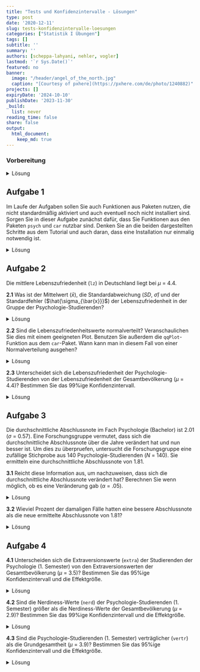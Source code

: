 ```yaml
---
title: "Tests und Konfidenzintervalle - Lösungen" 
type: post
date: '2020-12-11' 
slug: tests-konfidenzintervalle-loesungen
categories: ["Statistik I Übungen"] 
tags: [] 
subtitle: ''
summary: '' 
authors: [scheppa-lahyani, nehler, vogler] 
lastmod: '`r Sys.Date()`'
featured: no
banner:
  image: "/header/angel_of_the_north.jpg"
  caption: "[Courtesy of pxhere](https://pxhere.com/de/photo/1240882)"
projects: []
expiryDate: '2024-10-10'
publishDate: '2023-11-30'
_build:
  list: never
reading_time: false
share: false
output:
  html_document:
    keep_md: true
---
```


### Vorbereitung

<details><summary>Lösung</summary>

Laden Sie zunächst den Datensatz `fb23` von der pandar-Website. Alternativ können Sie die fertige R-Daten-Datei [<i class="fas fa-download"></i> hier herunterladen](/daten/fb23.rda). Beachten Sie in jedem Fall, dass die [Ergänzungen im Datensatz](/lehre/statistik-i/tests-konfidenzintervalle/#prep) vorausgesetzt werden. Die Bedeutung der einzelnen Variablen und ihre Antwortkategorien können Sie dem Dokument [Variablenübersicht](/lehre/statistik-i/variablen.pdf) entnehmen.

```r
#### Was bisher geschah: ----

# Daten laden
load(url('https://pandar.netlify.app/daten/fb23.rda'))

# Nominalskalierte Variablen in Faktoren verwandeln
fb23$hand_factor <- factor(fb23$hand,
                           levels = 1:2,
                           labels = c("links", "rechts"))

fb23$fach <- factor(fb23$fach,
                    levels = 1:5,
                    labels = c('Allgemeine', 'Biologische', 'Entwicklung',
                               'Klinische', 'Diag./Meth.'))

fb23$ziel <- factor(fb23$ziel,
                    levels = 1:4,
                    labels = c("Wirtschaft", "Therapie", "Forschung", "Andere"))

fb23$wohnen <- factor(fb23$wohnen, 
                      levels = 1:4, 
                      labels = c("WG", "bei Eltern", "alleine", "sonstiges"))

# Weitere Standardisierugen
fb23$nerd_std <- scale(fb23$nerd)
fb23$neuro_std <- scale(fb23$neuro)

```

Prüfen Sie zur Sicherheit, ob alles funktioniert hat:

```r
dim(fb23)
str(fb23)
```

Der Datensatz besteht aus `r nrow(fb23)` Zeilen (Beobachtungen) und `r ncol(fb23)` Spalten (Variablen). Falls Sie weitere eigene Variablen erstellt haben, kann die Spaltenzahl natürlich abweichen.

</details>


## Aufgabe 1

Im Laufe der Aufgaben sollen Sie auch Funktionen aus Paketen nutzen, die nicht standardmäßig aktiviert und auch eventuell noch nicht installiert sind. Sorgen Sie in dieser Aufgabe zunächst dafür, dass Sie Funktionen aus den Paketen `psych` und `car` nutzbar sind. Denken Sie an die beiden dargestellten Schritte aus dem Tutorial und auch daran, dass eine Installation nur einmalig notwendig ist. 

<details><summary>Lösung</summary>

Installieren aller wichtigen Packages. Beachten Sie, dass das `psych` Paket eventuell schon im Tutorial installiert wurde, weshalb Sie dies nicht nochmal machen müssen.

```r
install.packages("psych")
install.packages("car")
```

Damit die Funktionen ansprechbar sind, müssen die Pakete auch noch mittels `library` aktiviert werden.

```r
library(psych)
library(car)
```

</details>


## Aufgabe 2

Die mittlere Lebenszufriedenheit (`lz`) in Deutschland liegt bei $\mu$ = 4.4.

**2.1** Was ist der Mittelwert ($\bar{x}$), die Standardabweichung (*SD*, $\hat\sigma$) und der Standardfehler ($\hat{\sigma_{\bar{x}}}$) der Lebenszufriedenheit in der Gruppe der Psychologie-Studierenden?

<details><summary>Lösung</summary>

**Variante 1**:

```r
mean_lz <- mean(fb23$lz, na.rm = T) #Mittelwert
mean_lz

sd_lz <- sd(fb23$lz, na.rm = T) #Standardabweichung
sd_lz

n_lz <- length(na.omit(fb23$lz)) #Stichprobengröße
se_lz <- sd_lz / sqrt(n_lz) #Standardfehler
se_lz
```

* Der Mittelwert der Lebenszufriedenheit in der Stichprobe liegt bei `r round(mean_lz, digits = 3)`.
* Die Standardabweichung der Lebenszufriedenheit beträgt `r round(sd_lz, digits = 3)`.
* Der Standardfehler der Lebenszufriedenheit beträgt `r round(se_lz, digits = 3)`.

**Variante 2**:

```r
describe(fb23$lz) #Funktion aus Paket "psych"
```

</details>



**2.2** Sind die Lebenszufriedenheitswerte normalverteilt? Veranschaulichen Sie dies mit einem geeigneten Plot. Benutzen Sie außerdem die `qqPlot`-Funktion aus dem `car`-Paket. Wann kann man in diesem Fall von einer Normalverteilung ausgehen?

<details><summary>Lösung</summary>

```r
#geeigneter Plot: QQ-Plot. Alle Punkte sollten auf einer Linie liegen.
qqnorm(fb23$lz)
qqline(fb23$lz)

#Die qqPlot-Funktion zeichnet ein Konfidenzintervall in den QQ-Plot. Dies macht es für Betrachter:innen einfacher zu entscheiden, ob alle Punkte in etwa auf einer Linie liegen. Die Punkte sollten nicht außerhalb der blauen Linien liegen.
qqPlot(fb23$lz)

```
Beide Darstellungsweisen des QQ-Plot weisen darauf hin, dass die Daten **nicht** normalverteilt sind.

</details>



**2.3** Unterscheidet sich die Lebenszufriedenheit der Psychologie-Studierenden von der Lebenszufriedenheit der Gesamtbevölkerung ($\mu$ = 4.4)? Bestimmen Sie das 99%ige Konfidenzintervall.

<details><summary>Lösung</summary>

Da die Varianz der Grundgesamtheit nicht bekannt ist, wird ein t-Test herangezogen.
Obwohl keine Normalverteilung vorliegt, können wir aufgrund des *zentralen Grenzwertsatzes* trotzdem einen t-Test rechnen.

**Hypothesengenerierung:**

$\alpha$ = .01 

$H_0$: Die durchschnittliche Lebenzufriedenheit der Psychologie-Studierenden $\mu_1$ unterscheidet sich nicht von der Lebenszufriedenheit der Gesamtbevölkerung $\mu_0$.

$H_0$: $\mu_0$ $=$ $\mu_1$

$H_1$: Die durchschnittliche Lebenzufriedenheit der Psychologie-Studierenden $\mu_1$ unterscheidet sich von der Lebenszufriedenheit der Gesamtbevölkerung $\mu_0$.

$H_1$: $\mu_0$ $\neq$ $\mu_1$

```r
t.test(fb23$lz, mu=4.4)
t.test(fb23$lz, mu=4.4, conf.level = 0.99) #Default ist 95%, deshalb erhöhen wir auf 99%
```

Zuvor ist uns aufgefallen, dass die Lebenszufriedenheit nicht normalskaliert ist.
Außerdem haben wir gelernt das ab *n* > 30 der zentrale Grenzwertsatz greift. Es
gibt aber auch noch die Möglichkeit auf einen Test mit weniger strengen Voraussetzungen zurückzugreifen. Dafür büßen wir etwas Power ($1 - \beta$) ein. Das heißt, wenn ein Effekt vorliegt ist es schwerer (unwahrscheinlicher) diesen nachzuweisen.
Einen solchen Test lernt ihr im nächsten Kapitel kennen und der
Vollständigkeit halber werden wir in hier vorrechnen. Dabei handelt es sich um den Wilcoxon-Test.

```r
wilcox.test(fb23$lz, mu = 4.4, conf.level = 0.99) #gleiche Argumente wie beim t-Test
```

Auch dieser Test fällt signifikant aus. Daraus können wir schließen:

Mit einer Irrtumswahrscheinlichkeit von 5% kann die $H_0$ verworfen werden. Die Psychologie-Studierenden unterscheiden sich in ihrer Lebenszufriedenheit von der Gesamtbevölkerung. 

</details>



## Aufgabe 3

Die durchschnittliche Abschlussnote im Fach Psychologie (Bachelor) ist 2.01 ($\sigma$ = 0.57). Eine Forschungsgruppe vermutet, dass sich die durchschnittliche Abschlussnote über die Jahre verändert hat und nun besser ist. Um dies zu überpruefen, untersucht die Forschungsgruppe eine zufällige Stichprobe aus 140 Psychologie-Studierenden (*N* = 140). Sie ermitteln eine durchschnittliche Abschlussnote von 1.81.

**3.1** Reicht diese Information aus, um nachzuweisen, dass sich die durchschnittliche Abschlussnote verändert hat? Berechnen Sie wenn möglich, ob es eine Veränderung gab ($\alpha$ = .05).

<details><summary>Lösung</summary>

Ja, diese Informationen reichen aus. Die Standardabweichung der Stichprobe wird nicht benötigt.

**Hypothesengenerierung:**

$\alpha$ = .05 

$H_0$: Die durchschnittliche Abschlussnote der Psychologie-Studierenden $\mu_1$ ist schlechter oder gleich groß wie zuvor ($\mu_0$).

$H_0$: $\mu_0$ $\leq$ $\mu_1$

$H_1$: Die durchschnittliche Abschlussnote der Psychologie-Studierenden $\mu_1$ ist besser als zuvor ($\mu_0$).

$H_1$: $\mu_0$ $>$ $\mu_1$

```r
mean_note <- 2.01 #Mittelwert alt
mean_sd <- 0.57 #Standardabweichung alt
n_new_note <- 140 #Stichprobengröße
new_mean_note <- 1.81 #Mittelwert neu
se_mean_note <- 0.57/sqrt(n_new_note) #Standardfehler
z_note <- abs((new_mean_note - mean_note)/se_mean_note) #empirischer z-Wert
z_note

z_krit <- qnorm(1 - .05) #kritischer z-Wert
z_krit

z_note > z_krit #Signifikanzentscheidung
```

Mit einer Irrtumswahrscheinlichkeit von 5% wird die $H_0$ (keine Veränderung) verworfen. Die Abschlussnote hat sich über die Jahre verbessert.

</details>



**3.2** Wieviel Prozent der damaligen Fälle hatten eine bessere Abschlussnote als die neue ermittelte Abschlussnote von 1.81?

<details><summary>Lösung</summary>

```r
p_norm <- pnorm(q = 1.81, mean = 2.01, sd = .57, lower.tail = T) * 100
```

```r
pnorm(q = 1.81, mean = 2.01, sd = .57, lower.tail = T)*100
```

Nur `r round(p_norm, digits = 2)`% der Fälle hatten eine bessere Abschlussnote als 1.81. Dies unterstützt das Ergebnis, dass sich der neue Wert von dem bisherigen Mittelwert unterscheidet.  

</details>



## Aufgabe 4

**4.1** Unterscheiden sich die Extraversionswerte (`extra`) der Studierenden der Psychologie (1. Semester) von den Extraversionswerten der Gesamtbevölkerung ($\mu$ = 3.5)? Bestimmen Sie das 95%ige Konfidenzintervall und die Effektgröße.

<details><summary>Lösung</summary>

**Hypothesengenerierung:**

$\alpha$ = .05 

$H_0$: Die durchschnittlichen Extraversionswerte der Psychologie-Studierenden $\mu_1$ unterscheiden sich nicht von den Werten der Gesamtbevölkerung $\mu_0$.

$H_0$: $\mu_0$ $=$ $\mu_1$

$H_1$: Die durchschnittlichen Extraversionswerte der Psychologie-Studierenden $\mu_1$ unterscheiden sich von den Werten der Gesamtbevölkerung $\mu_0$.

$H_1$: $\mu_0$ $\neq$ $\mu_1$

```r
t.test(fb23$extra, mu = 3.5)
```

```r
t_test1 <- t.test(fb23$extra, mu = 3.5)
conf_int1 <- t_test1$conf.int
```

Mit einer Irrtumswahrscheinlichkeit von 5% kann die $H_0$ verworfen werden. Die Psychologie-Studierenden unterscheiden sich in ihrer Extraversion von der Gesamtbevölkerung. 
Das 95%-ige Konfidenzintervall liegt zwischen `r round(conf_int1[1], digits = 2)` und `r round(conf_int1[2], digits = 2)`. Das bedeutet, dass in 95% der Fälle in einer wiederholten Ziehung aus der Grundgesamtheit die mittleren Extraversionswerte zwischen `r round(conf_int1[1], digits = 2)` und `r round(conf_int1[2], digits = 2)` liegen.

**Effektgröße:**

```r
mean_extra <- mean(fb23$extra, na.rm = T) #Mittlere Extraversion der Stichprobe
sd_extra <- sd(fb23$extra, na.rm = T) #Stichproben SD (Populationsschätzer)
mean_Popu_extra <- 3.5 #Mittlere Extraversion der Grundgesamtheit
d1 <- abs((mean_extra - mean_Popu_extra) / sd_extra) #abs(), da Betrag
d1
```

Die Effektgröße ist mit `r round(d1, digits = 2)` nach Cohen (1988) als klein einzuordnen.

</details>



**4.2** Sind die Nerdiness-Werte (`nerd`) der Psychologie-Studierenden (1. Semester) größer als die Nerdiness-Werte der Gesamtbevölkerung ($\mu$ = 2.9)? Bestimmen Sie das 99%ige Konfidenzintervall und die Effektgröße.

<details><summary>Lösung</summary>

**Hypothesengenerierung:**

$\alpha$ = .01 

$H_0$: Die durchschnittlichen Nerdiness-Werte der Psychologie-Studierenden $\mu_1$ sind geringer oder gleich gross wie die Werte der Gesamtbevölkerung $\mu_0$.

$H_0$: $\mu_0$ $\geq$ $\mu_1$

$H_1$: Die durchschnittlichen Nerdiness-Werte der Psychologie-Studierenden $\mu_1$ sind groesser als die Werte der Gesamtbevölkerung $\mu_0$.

$H_1$: $\mu_0$ $<$ $\mu_1$

```r
t.test(fb23$nerd, mu = 2.9, alternative = "greater", conf.level = 0.99)
```

```r
t_test2 <- t.test(fb23$nerd, mu = 2.9, alternative = "greater", conf.level = 0.99)
conf_int2 <- t_test2$conf.int
```

Mit einer Irrtumswahrscheinlichkeit von 5% kann die $H_0$ verworfen werden. Die Psychologie-Studierenden haben höhere Nerdiness-Werte im Vergleich zur Gesamtbevölkerung.


**Effektgröße:**

```r
mean_nerd <- mean(fb23$nerd, na.rm = T) #Mittlere Nerdiness der Stichprobe
sd_nerd <- sd(fb23$nerd, na.rm = T) #Stichproben SD (Populationsschätzer)
mean_Popu_nerd <- 2.9 #Mittlere Nerdiness der Grundgesamtheit
d2 <- abs((mean_nerd - mean_Popu_nerd) / sd_nerd) #abs(), da Betrag
d2
```

Die Effektgröße ist mit `r round(d2, digits = 2)` nach Cohen als klein einzuordnen.

</details>



**4.3** Sind die Psychologie-Studierenden (1. Semester) verträglicher (`vertr`) als die Grundgesamtheit ($\mu$ = 3.9)? Bestimmen Sie das 95%ige Konfidenzintervall und die Effektgröße.

<details><summary>Lösung</summary>

**Hypothesengenerierung:**

$\alpha$ = .05 

$H_0$: Die durchschnittlichen Verträglichkeitswerte der Psychologie-Studierenden $\mu_1$ sind geringer oder gleich gross wie die Werte der Gesamtbevölkerung $\mu_0$.

$H_0$: $\mu_0$ $\geq$ $\mu_1$

$H_1$: Die durchschnittlichen Verträglichkeitswerte der Psychologie-Studierenden $\mu_1$ sind größer als die Werte der Gesamtbevölkerung $\mu_0$.

$H_1$: $\mu_0$ $<$ $\mu_1$

```r
t.test(fb23$vertr, mu = 3.9, alternative = "greater")
```

```r
t_test3 <- t.test(fb23$vertr, mu = 3.9, alternative = "greater")
conf_int3 <- t_test3$conf.int
```

Mit einer Irrtumswahrscheinlichkeit von 5% kann die $H_0$ verworfen werden. Die Psychologie-Studierenden haben höhere Verträglichkeitswerte im Vergleich zur Gesamtbevölkerung.
Das 95%-ige Konfidenzintervall liegt zwischen `r round(conf_int3[1], digits = 2)` und $\infty$ (außerhalb des definierten Wertebereichs). Das bedeutet, dass in 95% der Fälle in einer wiederholten Ziehung aus der Grundgesamtheit die mittleren Verträglichkeitswerte zwischen `r round(conf_int3[1], digits = 2)` und $\infty$ (außerhalb des definierten Wertebereichs) liegen.

**Effektgröße:**

```r
mean_vertr <- mean(fb23$vertr, na.rm = T) #Mittlere Verträglichkeit der Stichprobe
sd_vertr <- sd(fb23$vertr, na.rm = T) #Stichproben SD (Populationsschätzer)
mean_Popu_vertr <- 3.9 #Mittlere Verträglichkeit der Grundgesamtheit
d3 <- abs((mean_vertr - mean_Popu_vertr) / sd_vertr) #abs(), da Betrag
d3
```

Die Effektgröße ist mit `r round(d3, digits = 2)` nach Cohen (1988) als mittel einzuordnen.